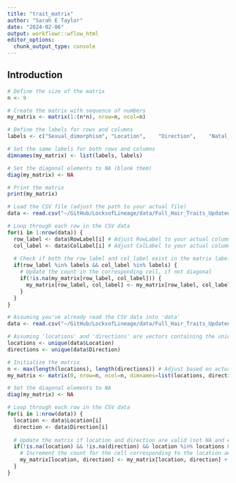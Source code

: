 ```yaml
---
title: "trait_matrix"
author: "Sarah E Taylor"
date: "2024-02-06"
output: workflowr::wflow_html
editor_options:
  chunk_output_type: console
---
```


## Introduction

```r
# Define the size of the matrix
n <- 9

# Create the matrix with sequence of numbers
my_matrix <- matrix(1:(n*n), nrow=n, ncol=n)

# Define the labels for rows and columns
labels <- c("Sexual_dimorphism", "Location",	"Direction",	"Natal_coat",	"Natal_Coat_Type",	"Sexual_dichromatism", "Sexual_dichromatism_type", "Where", "Darker")

# Set the same labels for both rows and columns
dimnames(my_matrix) <- list(labels, labels)

# Set the diagonal elements to NA (blank them)
diag(my_matrix) <- NA

# Print the matrix
print(my_matrix)

```

```r
# Load the CSV file (adjust the path to your actual file)
data <- read.csv("~/GitHub/LocksofLineage/data/Full_Hair_Traits_Updated_Names.csv")

# Loop through each row in the CSV data
for(i in 1:nrow(data)) {
  row_label <- data$RowLabel[i] # Adjust RowLabel to your actual column name
  col_label <- data$ColLabel[i] # Adjust ColLabel to your actual column name
  
  # Check if both the row_label and col_label exist in the matrix labels
  if(row_label %in% labels && col_label %in% labels) {
    # Update the count in the corresponding cell, if not diagonal
    if(!is.na(my_matrix[row_label, col_label])) {
      my_matrix[row_label, col_label] <- my_matrix[row_label, col_label] + 1
    }
  }
}

```

```r
# Assuming you've already read the CSV data into 'data'
data <- read.csv("~/GitHub/LocksofLineage/data/Full_Hair_Traits_Updated_Names.csv")

# Assuming 'locations' and 'directions' are vectors containing the unique values for those attributes
locations <- unique(data$Location)
directions <- unique(data$Direction)

# Initialize the matrix
n <- max(length(locations), length(directions)) # Adjust based on actual data
my_matrix <- matrix(0, nrow=n, ncol=n, dimnames=list(locations, directions))

# Set the diagonal elements to NA
diag(my_matrix) <- NA

# Loop through each row in the CSV data
for(i in 1:nrow(data)) {
  location <- data$Location[i]
  direction <- data$Direction[i]
  
  # Update the matrix if location and direction are valid (not NA and exist in labels)
  if(!is.na(location) && !is.na(direction) && location %in% locations && direction %in% directions) {
    # Increment the count for the cell corresponding to the location and direction
    my_matrix[location, direction] <- my_matrix[location, direction] + 1
  }
}

```

